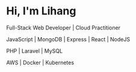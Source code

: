 # Hi, I'm Lihang

Full-Stack Web Developer | Cloud Practitioner

JavaScript | MongoDB | Express | React | NodeJS

PHP | Laravel | MySQL

AWS | Docker | Kubernetes
